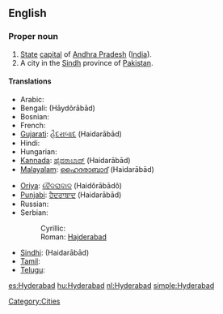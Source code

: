 ==English==
{{wikipedia}}

===Proper noun===
{{en-proper noun}}

# [[State]] [[capital]] of [[Andhra Pradesh]] ([[India]]).
# A city in the [[Sindh]] province of [[Pakistan]].

====Translations====
{{trans-top|capital of Andhra Pradesh}}
* Arabic: {{t|ar|حيدر أباد|m|tr=Haydar ’abaad|sc=Arab}}
* Bengali: {{BNchar|[[হায়দরাবাদ]]}} (Hāydôrābād)
* Bosnian: {{t-|bs|Hajderabad|m}}
* French: {{t|fr|Hyderābād}}
* [[Gujarati]]: [[હૈદરાબાદ]] (Haidarābād)
* Hindi: {{t-|hi|हैदराबाद|tr=Haidarābād|sc=Deva|xs=Hindi}}
* Hungarian: {{t+|hu|Haidarábád}}
* [[Kannada]]: [[ಹೈದರಾಬಾದ್]] (Haidarābād)
* [[Malayalam]]: [[ഹൈദരാബാദ്]] (Haidarābād)
{{trans-mid}}
* [[Oriya]]: [[ହୈଦରାବାଦ]] (Haidôrābādô)
* [[Punjabi]]: [[ਹੈਦਰਾਬਾਦ]] (Haidarābād)
* Russian: {{t|ru|Хайдарабад|m|tr=Khajdarabád|sc=Cyrl}}
* Serbian:
*: Cyrillic: {{t-|sr|Хајдерабад|m|sc=Cyrl}}
*: Roman: [[Hajderabad#Serbian|Hajderabad]] {{m}}
* [[Sindhi]]: {{sd-Arab|[[حيدر اباد|حيدر آباد]]}} (Haidarābād)
* [[Tamil]]: {{t|ta|ஐதராபாத்|ta=Aitarāpāt|xs=Tamil}}
* [[Telugu]]: {{t-|te|హైదరాబాదు|tr=Haidarābādu|sc=Telu}}
{{trans-bottom}}

[[Category:Cities]]

[[es:Hyderabad]]
[[hu:Hyderabad]]
[[nl:Hyderabad]]
[[simple:Hyderabad]]